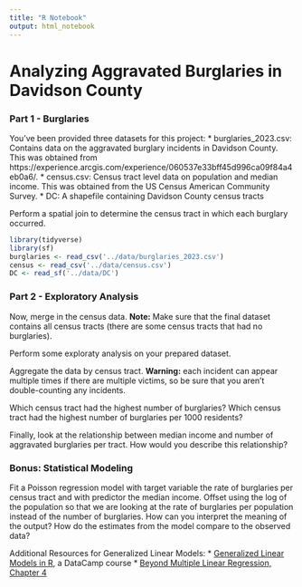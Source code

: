 ```yaml
---
title: "R Notebook"
output: html_notebook
---
```


# Analyzing Aggravated Burglaries in Davidson County

### Part 1 - Burglaries

You've been provided three datasets for this project:
* burglaries_2023.csv: Contains data on the aggravated burglary incidents in Davidson County. This was obtained from https://experience.arcgis.com/experience/060537e33bff45d996ca09f84a4eb0a6/.
* census.csv: Census tract level data on population and median income. This was obtained from the US Census American Community Survey.
* DC: A shapefile containing Davidson County census tracts

Perform a spatial join to determine the census tract in which each burglary occurred.

```r
library(tidyverse)
library(sf)
burglaries <- read_csv('../data/burglaries_2023.csv')
census <- read_csv('../data/census.csv')
DC <- read_sf('../data/DC')
```



### Part 2 - Exploratory Analysis

Now, merge in the census data. **Note:** Make sure that the final dataset contains all census tracts (there are some census tracts that had no burglaries).

Perform some exploraty analysis on your prepared dataset.

Aggregate the data by census tract. **Warning:** each incident can appear multiple times if there are multiple victims, so be sure that you aren't double-counting any incidents. 

Which census tract had the highest number of burglaries? Which census tract had the highest number of burglaries per 1000 residents? 

Finally, look at the relationship between median income and number of aggravated burglaries per tract. How would you describe this relationship?

### Bonus: Statistical Modeling

Fit a Poisson regression model with target variable the rate of burglaries per census tract and with predictor the median income. Offset using the log of the population so that we are looking at the rate of burglaries per population instead of the number of burglaries. How can you interpret the meaning of the output? How do the estimates from the model compare to the observed data?

Additional Resources for Generalized Linear Models:
* [Generalized Linear Models in R](https://app.datacamp.com/learn/courses/generalized-linear-models-in-r), a DataCamp course
* [Beyond Multiple Linear Regression, Chapter 4](https://bookdown.org/roback/bookdown-BeyondMLR/ch-poissonreg.html)


